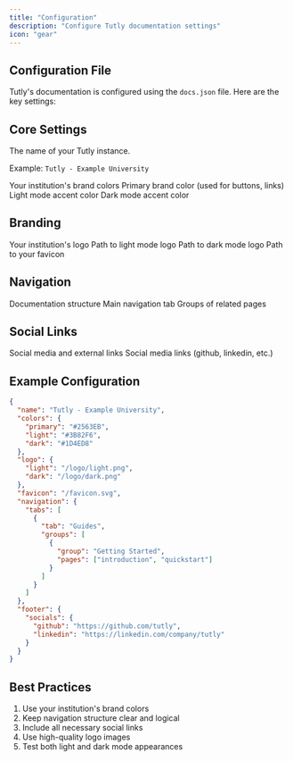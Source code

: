 ```yaml
---
title: "Configuration"
description: "Configure Tutly documentation settings"
icon: "gear"
---
```


## Configuration File

Tutly's documentation is configured using the `docs.json` file. Here are the key settings:

## Core Settings

<ResponseField name="name" type="string" required>
The name of your Tutly instance.

Example: `Tutly - Example University`

</ResponseField>

<ResponseField name="colors" type="Colors" required>
  Your institution's brand colors
  <Expandable title="Colors">
    <ResponseField name="primary" type="string" required>
      Primary brand color (used for buttons, links)
    </ResponseField>
    <ResponseField name="light" type="string">
      Light mode accent color
    </ResponseField>
    <ResponseField name="dark" type="string">
      Dark mode accent color
    </ResponseField>
  </Expandable>
</ResponseField>

## Branding

<ResponseField name="logo" type="object" required>
  Your institution's logo
  <Expandable title="Logo">
    <ResponseField name="light" type="string">
      Path to light mode logo
    </ResponseField>
    <ResponseField name="dark" type="string">
      Path to dark mode logo
    </ResponseField>
  </Expandable>
</ResponseField>

<ResponseField name="favicon" type="string" required>
  Path to your favicon
</ResponseField>

## Navigation

<ResponseField name="navigation" type="Navigation[]" required>
  Documentation structure
  <Expandable title="Navigation">
    <ResponseField name="tab" type="string">
      Main navigation tab
    </ResponseField>
    <ResponseField name="groups" type="Group[]">
      Groups of related pages
    </ResponseField>
  </Expandable>
</ResponseField>

## Social Links

<ResponseField name="footer" type="Footer">
  Social media and external links
  <Expandable title="Footer">
    <ResponseField name="socials" type="object">
      Social media links (github, linkedin, etc.)
    </ResponseField>
  </Expandable>
</ResponseField>

## Example Configuration

```json
{
  "name": "Tutly - Example University",
  "colors": {
    "primary": "#2563EB",
    "light": "#3B82F6",
    "dark": "#1D4ED8"
  },
  "logo": {
    "light": "/logo/light.png",
    "dark": "/logo/dark.png"
  },
  "favicon": "/favicon.svg",
  "navigation": {
    "tabs": [
      {
        "tab": "Guides",
        "groups": [
          {
            "group": "Getting Started",
            "pages": ["introduction", "quickstart"]
          }
        ]
      }
    ]
  },
  "footer": {
    "socials": {
      "github": "https://github.com/tutly",
      "linkedin": "https://linkedin.com/company/tutly"
    }
  }
}
```

## Best Practices

1. Use your institution's brand colors
2. Keep navigation structure clear and logical
3. Include all necessary social links
4. Use high-quality logo images
5. Test both light and dark mode appearances
